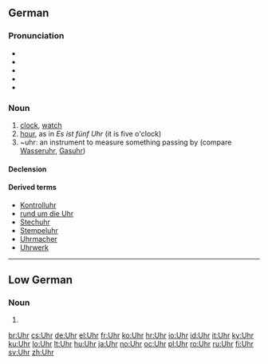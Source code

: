 ==German==

===Pronunciation===
* {{IPA|/ʔuːɐ̯/|lang=de}}
* {{audio|De-Uhr.ogg|audio (Germany)}}
* {{audio|De-at-Uhr.ogg|audio (Austria)}}
* {{homophones|ur-|Ur}}
* {{rhymes|uːɐ̯|lang=de}}

===Noun===
{{de-noun|g=f|plural=Uhren}}

# [[clock]], [[watch]]
# [[hour]], as in ''Es ist fünf Uhr'' (it is five o'clock)
# ~uhr: an instrument to measure something passing by (compare [[Wasseruhr]], [[Gasuhr]])

====Declension====
{{de-noun-f|en}}

====Derived terms====
* [[Kontrolluhr]]
* [[rund um die Uhr]]
* [[Stechuhr]]
* [[Stempeluhr]]
* [[Uhrmacher]]
* [[Uhrwerk]]

----

==Low German==

===Noun===
{{nds-noun}}

# {{alternative spelling of|Ur|lang=nds}}

[[br:Uhr]]
[[cs:Uhr]]
[[de:Uhr]]
[[el:Uhr]]
[[fr:Uhr]]
[[ko:Uhr]]
[[hr:Uhr]]
[[io:Uhr]]
[[id:Uhr]]
[[it:Uhr]]
[[ky:Uhr]]
[[ku:Uhr]]
[[lo:Uhr]]
[[lt:Uhr]]
[[hu:Uhr]]
[[ja:Uhr]]
[[no:Uhr]]
[[oc:Uhr]]
[[pl:Uhr]]
[[ro:Uhr]]
[[ru:Uhr]]
[[fi:Uhr]]
[[sv:Uhr]]
[[zh:Uhr]]